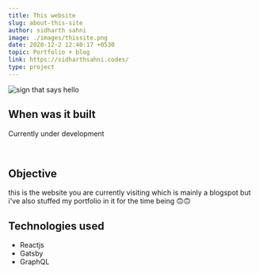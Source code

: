 ```yaml
---
title: This website
slug: about-this-site
author: sidharth sahni
image: ./images/thissite.png
date: 2020-12-2 12:40:17 +0530
topic: Portfolio + blog
link: https://sidharthsahni.codes/
type: project
---
```


![sign that says hello](./images/thissite.png)

## When was it built

Currently under development

<br />

## Objective

this is the website you are currently visiting which is mainly a blogspot but i've also stuffed my portfolio in it for the time being 🙃🙃
<br />

## Technologies used

- Reactjs
- Gatsby
- GraphQL
